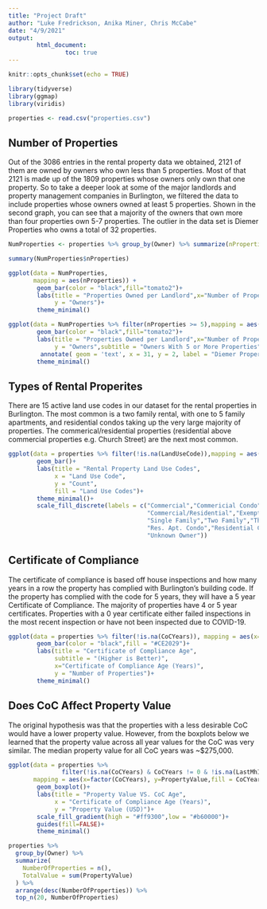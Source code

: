 ```yaml
---
title: "Project Draft"
author: "Luke Fredrickson, Anika Miner, Chris McCabe"
date: "4/9/2021"
output: 
        html_document: 
                toc: true
---
```


```r
knitr::opts_chunk$set(echo = TRUE)

```


```r

library(tidyverse)
library(ggmap)
library(viridis)

properties <- read.csv("properties.csv")


```

## Number of Properties

Out of the 3086 entries in the rental property data we obtained, 2121 of them are
owned by owners who own less than 5 properties. Most of that 2121 is made up of
the 1809 properties whose owners only own that one property. So to take a deeper
look at some of the major landlords and property management companies in Burlington,
we filtered the data to include properties whose owners owned at least 5 properties.
Shown in the second graph, you can see that a majority of the owners that own more than
four properties own 5-7 properties. The outlier in the data set is Diemer Properties
who owns a total of 32 properties. 

```r

NumProperties <- properties %>% group_by(Owner) %>% summarize(nProperties = n())

summary(NumProperties$nProperties)

ggplot(data = NumProperties, 
       mapping = aes(nProperties)) + 
        geom_bar(color = "black",fill="tomato2")+
        labs(title = "Properties Owned per Landlord",x="Number of Properties Owned",
             y = "Owners")+
        theme_minimal()

ggplot(data = NumProperties %>% filter(nProperties >= 5),mapping = aes(nProperties)) +
        geom_bar(color = "black",fill="tomato2")+
        labs(title = "Properties Owned per Landlord",x="Number of Properties Owned",
             y = "Owners",subtitle = "Owners With 5 or More Properties")+
         annotate( geom = 'text', x = 31, y = 2, label = "Diemer Properties")+
        theme_minimal()
```

## Types of Rental Properites

There are 15 active land use codes in our dataset for the rental properties in Burlington.
The most common is a two family rental, with one to 5 family apartments, and residential 
condos taking up the very large majority of properties. The commerical/residential 
properties (residential above commercial properties e.g. Church Street) are the next
most common.

```r

ggplot(data = properties %>% filter(!is.na(LandUseCode)),mapping = aes(x = LandUseCode,fill = LandUseCode)) + 
        geom_bar()+
        labs(title = "Rental Property Land Use Codes", 
             x = "Land Use Code", 
             y = "Count",
             fill = "Land Use Codes")+
        theme_minimal()+
        scale_fill_discrete(labels = c("Commercial","Commericial Condo",
                                       "Commercial/Residential","Exempt(Land+Building)","Mobile Home(w/o land)",
                                       "Single Family","Two Family","Three Family","Four Family","Five+ Family",
                                       "Res. Apt. Condo","Residential Condo","Service","Taxable/Partly Exempt",
                                       "Unknown Owner"))

```

## Certificate of Compliance

The certificate of compliance is based off house inspections and how many years
in a row the property has complied with Burlington's building code. If the 
property has complied with the code for 5 years, they will have a 5 year Certificate
of Compliance. The majority of properties have 4 or 5 year certificates. Properties
with a 0 year certificate either failed inspections in the most recent inspection
or have not been inspected due to COVID-19.


```r

ggplot(data = properties %>% filter(!is.na(CoCYears)), mapping = aes(x=CoCYears)) + 
        geom_bar(color = "black",fill = "#CE2029")+
        labs(title = "Certificate of Compliance Age",
             subtitle = "(Higher is Better)",
             x="Certificate of Compliance Age (Years)", 
             y = "Number of Properties")+
        theme_minimal()

```

## Does CoC Affect Property Value

The original hypothesis was that the properties with a less desirable CoC would
have a lower property value. However, from the boxplots below we learned that the
property value across all year values for the CoC was very similar. The median 
property value for all CoC years was ~$275,000.


```r

ggplot(data = properties %>% 
               filter(!is.na(CoCYears) & CoCYears != 0 & !is.na(LastMhInspectionDate) & PropertyValue < 1000000), 
       mapping = aes(x=factor(CoCYears), y=PropertyValue,fill = CoCYears)) + 
        geom_boxplot()+
        labs(title = "Property Value VS. CoC Age",
             x = "Certificate of Compliance Age (Years)",
             y = "Property Value (USD)")+
        scale_fill_gradient(high = "#ff9300",low = "#b60000")+
        guides(fill=FALSE)+
        theme_minimal()


```


```r

properties %>%
  group_by(Owner) %>%
  summarize(
    NumberOfProperties = n(),
    TotalValue = sum(PropertyValue)
  ) %>% 
  arrange(desc(NumberOfProperties)) %>% 
  top_n(20, NumberOfProperties)

```